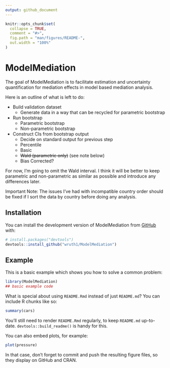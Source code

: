 ```yaml
---
output: github_document
---
```


<!-- README.md is generated from README.Rmd. Please edit that file -->

```r
knitr::opts_chunk$set(
  collapse = TRUE,
  comment = "#>",
  fig.path = "man/figures/README-",
  out.width = "100%"
)
```

# ModelMediation

<!-- badges: start -->

<!-- badges: end -->

The goal of ModelMediation is to facilitate estimation and uncertainty quantification for mediation effects in model based mediation analysis.

Here is an outline of what is left to do: 

* Build validation dataset
  + Generate data in a way that can be recycled for parametric bootstrap
* Run bootstrap
  + Parametric bootstrap
  + Non-parametric bootstrap
* Construct CIs from bootstrap output
  + Decide on standard output for previous step
  + Percentile
  + Basic
  + ~~Wald (parametric only)~~ (see note below)<!-- ~~ indicates strikethrough. This is a markdown comment -->
  + Bias Corrected?
  
For now, I'm going to omit the Wald interval. I think it will be better to keep parametric and non-parametric as similar as possible and introduce any differences later.

Important Note: The issues I've had with incompatible country order should be fixed if I sort the data by country before doing any analysis.


## Installation

You can install the development version of ModelMediation from [GitHub](https://github.com/) with:

``` r
# install.packages("devtools")
devtools::install_github("wruth1/ModelMediation")
```

## Example

This is a basic example which shows you how to solve a common problem:

```r
library(ModelMediation)
## basic example code
```

What is special about using `README.Rmd` instead of just `README.md`? You can include R chunks like so:

```r
summary(cars)
```

You'll still need to render `README.Rmd` regularly, to keep `README.md` up-to-date. `devtools::build_readme()` is handy for this.

You can also embed plots, for example:

```r
plot(pressure)
```

In that case, don't forget to commit and push the resulting figure files, so they display on GitHub and CRAN.
